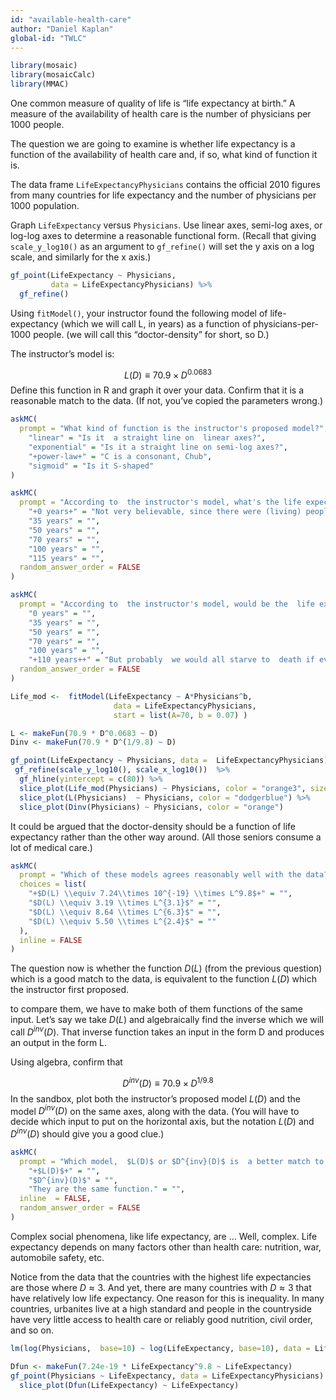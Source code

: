 ```yaml
---
id: "available-health-care"
author: "Daniel Kaplan"
global-id: "TWLC"
---
```


```r

library(mosaic)
library(mosaicCalc)
library(MMAC)
```

One common measure of quality of life is "life expectancy at birth." A measure of the availability of  health  care is the number of physicians per 1000 people.

The question we are going to examine is whether life expectancy is a function of the availability of health care  and, if so, what kind of function  it is.

The data frame `LifeExpectancyPhysicians` contains the official 2010 figures from  many countries for life  expectancy and  the number of physicians per 1000 population.

Graph `LifeExpectancy` versus `Physicians`. Use linear axes, semi-log axes, or log-log axes to determine a reasonable functional form. (Recall  that giving `scale_y_log10()` as  an argument to  `gf_refine()` will set the y axis on  a log scale, and  similarly for the x axis.)

::: {.scaffolding  data-latex=""}
```r
gf_point(LifeExpectancy ~ Physicians,
         data = LifeExpectancyPhysicians) %>%
  gf_refine()
```
:::

Using `fitModel()`, your instructor found the following model of life-expectancy (which we will call L, in years) as a function of physicians-per-1000 people. (we will call this "doctor-density" for short, so D.)

The instructor's model is:

$$L(D) \equiv 70.9 \times D^{0.0683}$$
Define this function in R and graph it over your  data. Confirm that it is a reasonable match to the data. (If not, you've copied the parameters  wrong.)

```r
askMC(
  prompt = "What kind of function is the instructor's proposed model?",
    "linear" = "Is it  a straight line on  linear axes?",
    "exponential" = "Is it a straight line on semi-log axes?",
    "+power-law+" = "C is a consonant, Chub",
    "sigmoid" = "Is it S-shaped"
)
```


```r
askMC(
  prompt = "According to  the instructor's model, what's the life expectancy when there are no physicians at all?",
    "+0 years+" = "Not very believable, since there were (living) people before there were physicians. The power-law functional form always forces zero input to be zero output. So maybe not to be taken so seriously.",
    "35 years" = "",
    "50 years" = "",
    "70 years" = "",
    "100 years" = "",
    "115 years" = "",
  random_answer_order = FALSE
)
```

```r
askMC(
  prompt = "According to  the instructor's model, would be the  life expectancy if every person in the world were a physician? (Hint: Translate this into physicians/1000-people.)",
    "0 years" = "",
    "35 years" = "",
    "50 years" = "",
    "70 years" = "",
    "100 years" = "",
    "+110 years++" = "But probably  we would all starve to  death if everybody was a physician! This also is an unreasonable extrapolation.",
  random_answer_order = FALSE
)
```

```r
Life_mod <-  fitModel(LifeExpectancy ~ A*Physicians^b,
                       data = LifeExpectancyPhysicians,
                       start = list(A=70, b = 0.07) )

L <- makeFun(70.9 * D^0.0683 ~ D)
Dinv <- makeFun(70.9 * D^(1/9.8) ~ D)

gf_point(LifeExpectancy ~ Physicians, data =  LifeExpectancyPhysicians) %>%
 gf_refine(scale_y_log10(), scale_x_log10())  %>%
  gf_hline(yintercept = c(80)) %>%
  slice_plot(Life_mod(Physicians) ~ Physicians, color = "orange3", size=3) %>%
  slice_plot(L(Physicians)  ~ Physicians, color = "dodgerblue") %>%
  slice_plot(Dinv(Physicians) ~ Physicians, color = "orange")
```
It could  be argued that the doctor-density should be a function  of life  expectancy rather than  the other way around. (All those seniors consume a lot of medical care.)


```r
askMC(
  prompt = "Which of these models agrees reasonably well with the data? (Hint: You can plot the model over the data.)",
  choices = list(
    "+$D(L) \\equiv 7.24\\times 10^{-19} \\times L^9.8$+" = "",
    "$D(L) \\equiv 3.19 \\times L^{3.1}$" = "",
    "$D(L) \\equiv 8.64 \\times L^{6.3}$" = "",
    "$D(L) \\equiv 5.50 \\times L^{2.4}$" = ""
  ),
  inline = FALSE
)
```

The question now is whether the function $D(L)$ (from the previous question) which  is a good match to the data, is equivalent to  the function $L(D)$ which the instructor first proposed.

to compare them, we have to make both of them  functions of the same input. Let's say we take  $D(L)$ and algebraically  find the inverse which we will call $D^{inv}(D)$. That inverse function takes an input in the form D and produces an output  in the form L.

Using algebra, confirm that

$$D^{inv}(D) \equiv  70.9 \times D^{1/9.8}$$
In the sandbox, plot both the instructor's proposed model $L(D)$ and the model $D^{inv}(D)$ on the same axes, along with  the data. (You will have to decide which input to put  on  the horizontal axis, but the notation $L(D)$ and $D^{inv}(D)$ should give you  a good clue.)

```r
askMC(
  prompt = "Which model,  $L(D)$ or $D^{inv}(D)$ is  a better match to the data when $D < 1$?",
    "+$L(D)$+" = "",
    "$D^{inv}(D)$" = "",
    "They are the same function." = "",
  inline  = FALSE,
  random_answer_order = FALSE
)
```

Complex social phenomena, like life expectancy, are  ... Well, complex. Life expectancy depends on many factors other than health care: nutrition, war, automobile safety, etc.

Notice from the data that the countries with the highest life expectancies are those where $D  \approx 3$. And yet, there  are many countries with $D \approx 3$ that have relatively low  life expectancy. One reason for this is inequality. In many countries, urbanites live at a high  standard  and people in the countryside have very little access to health care or reliably good nutrition, civil order, and so on.


```r
lm(log(Physicians,  base=10) ~ log(LifeExpectancy, base=10), data = LifeExpectancyPhysicians)

Dfun <- makeFun(7.24e-19 * LifeExpectancy^9.8 ~ LifeExpectancy)
gf_point(Physicians ~ LifeExpectancy, data = LifeExpectancyPhysicians) %>%
  slice_plot(Dfun(LifeExpectancy) ~ LifeExpectancy)
```

